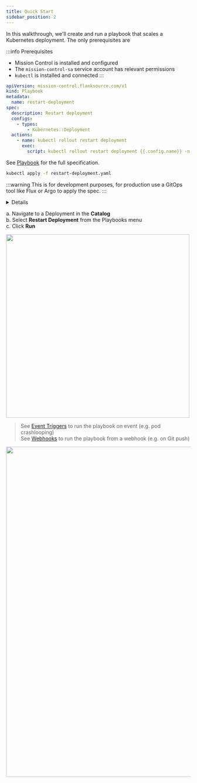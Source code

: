 ```yaml
---
title: Quick Start
sidebar_position: 2
---
```



In this walkthrough, we'll create and run a playbook that scales a Kubernetes deployment.
The only prerequisites are

:::info Prerequisites
- Mission Control is installed and configured
- The `mission-control-sa` service account has relevant permissions
- `kubectl` is installed and connected
:::
<Step step={1} name="Create a playbook spec">

```yaml title="restart-deployment.yaml"
apiVersion: mission-control.flanksource.com/v1
kind: Playbook
metadata:
  name: restart-deployment
spec:
  description: Restart deployment
  configs:
    - types:
        - Kubernetes::Deployment
  actions:
    - name: kubectl rollout restart deployment
      exec:
        script: kubectl rollout restart deployment {{.config.name}} -n {{.config.tags.namespace}}
```

See [Playbook](/reference/playbooks/playbook) for the full specification.


</Step>
<Step step={2} name="Apply the playbook">

```bash
kubectl apply -f restart-deployment.yaml
```

:::warning
This is for development purposes, for production use a GitOps tool like Flux or Argo to apply the spec.
:::

<details summary="Add playbook from UI">
<div className='white'>

a. Navigate to the **Playbooks** page <br/>
b. Click on the <Plus color="#005be2" height={25} width={25}/> icon to add a new playbook <br/>
c. Add the `spec` from the YAML file above <br/>

<img src= "/img/playbook-create.png" width="500px"/>


</div>
</details>

</Step>
<Step step={3} name="Run the playbook">


a. Navigate to a Deployment in the **Catalog** <br/>
b. Select **Restart Deployment** from the Playbooks menu<br/>
c. Click **Run**<br/>

<img src="/img/restart-deployment.png" width="500px"/>

> See [Event Triggers](/playbooks/events) to run the playbook on event (e.g. pod crashlooping) <br/>
> See [Webhooks](/playbooks/webhooks) to run the playbook from a webhook (e.g. on Git push)




</Step>
<Step step={4} name="See the Results">

<img src="/img/restart-deployment-run.png" width="900px"/>


</Step>
